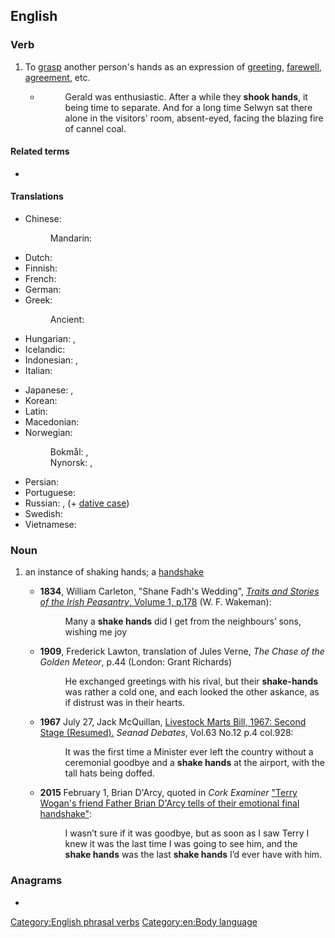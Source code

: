 ==English==

===Verb===
{{en-verb|shakes hands|shaking hands|shook hands|shaken hands}}

# To [[grasp]] another person's hands as an expression of [[greeting]], [[farewell]], [[agreement]], etc.
#* {{RQ:Chmbrs YngrSt|II}}
#*: Gerald was enthusiastic. After a while they '''shook hands''', it being time to separate. And for a long time Selwyn sat there alone in the visitors' room, absent-eyed, facing the blazing fire of cannel coal.

====Related terms====
* {{l|en|handshake}}

====Translations====
{{trans-top|grasp another person's hands}}
* Chinese:
*: Mandarin: {{t+|cmn|握手|tr=wòshǒu|sc=Hani}}
* Dutch: {{t|nl|handen schudden}}
* Finnish: {{t+|fi|kätellä}}
* French: {{t+|fr|serrer la main}}
* German: {{t|de|Hände schütteln}}
* Greek:
*: Ancient: {{t|grc|[[δεξιά|δεξιὰν]] [[δίδωμι]]}}
* Hungarian: {{t|hu|kezet ráz}}, {{t|hu|kezet fog}}
* Icelandic: {{t|is|takast í hendur}}
* Indonesian: {{t+|id|berjabat tangan}}, {{t+|id|bersalaman}}
* Italian: {{t|it|stringere la mano}}
{{trans-mid}}
* Japanese: {{t+|ja|握手|tr=あくしゅする, akushu suru|alt=握手する}}, {{t|ja|ハンドシェーク|tr=handoshēku suru|alt=ハンドシェークする}}
* Korean: {{t+|ko|악수하다}}
* Latin: {{t|la|[[dexter|dextrās]] [[cōpulor]]}}
* Macedonian: {{t|mk|се ракува}}
* Norwegian:
*: Bokmål: {{t|nb|håndhilse}}, {{t|nb|handhilse}}
*: Nynorsk: {{t|nn|handhelsa}}, {{t|nn|handhelse}}
* Persian: {{t+|fa|دست دادن|tr=dast dâdan|sc=fa-Arab}}
* Portuguese: {{t|pt|apertar as mãos}}
* Russian: {{t|ru|[[пожима́ть]] [[рука|ру́ку]]|impf}}, {{t|ru|[[пожа́ть]] [[рука|ру́ку]]|pf}} (+ [[dative case]])
* Swedish: {{t|sv|skaka hand}}
* Vietnamese: {{t+|vi|bắt tay}}
{{trans-bottom}}

===Noun===
{{en-noun|!}}

# {{lb|en|Ireland}} an instance of shaking hands; a [[handshake]]
#* '''1834''', William Carleton, "Shane Fadh's Wedding", [https://books.google.ie/books?id=oRooinr7wToC&pg=PA178 ''Traits and Stories of the Irish Peasantry'', Volume 1, p.178] (W. F. Wakeman):
#*: Many a '''shake hands''' did I get from the neighbours’ sons, wishing me joy
#* '''1909''', Frederick Lawton, translation of Jules Verne, ''The Chase of the Golden Meteor'', p.44 (London: Grant Richards)
#*: He exchanged greetings with his rival, but their '''shake-hands''' was rather a cold one, and each looked the other askance, as if distrust was in their hearts.
#* '''1967''' July 27, Jack McQuillan, [http://oireachtasdebates.oireachtas.ie/Debates%20Authoring/DebatesWebPack.nsf/takes/seanad1967072700004#N87 Livestock Marts Bill, 1967: Second Stage (Resumed).] ''Seanad Debates'', Vol.63 No.12 p.4 col.928:
#*: It was the first time a Minister ever left the country without a ceremonial goodbye and a '''shake hands''' at the airport, with the tall hats being doffed.
#* '''2015''' February 1, Brian D'Arcy, quoted in ''Cork Examiner'' [http://www.irishexaminer.com/breakingnews/entertainment/sir-terry-wogans-friend-father-brian-darcy-tells-of-their-emotional-final-handshake-718479.html "Terry Wogan's friend Father Brian D'Arcy tells of their emotional final handshake"]:
#*: I wasn’t sure if it was goodbye, but as soon as I saw Terry I knew it was the last time I was going to see him, and the '''shake hands''' was the last '''shake hands''' I’d ever have with him.

===Anagrams===
* {{anagrams|en|a=aadehhknss|handshakes}}

[[Category:English phrasal verbs]]
[[Category:en:Body language]]